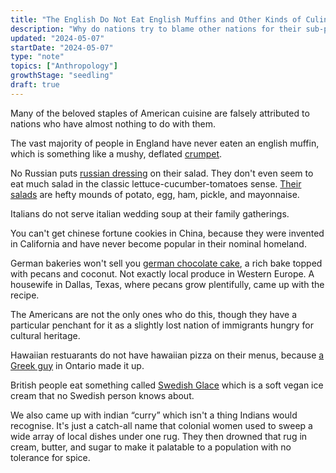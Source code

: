 ```yaml
---
title: "The English Do Not Eat English Muffins and Other Kinds of Culinary Drift"
description: "Why do nations try to blame other nations for their sub-par culinary inventions?"
updated: "2024-05-07"
startDate: "2024-05-07"
type: "note"
topics: ["Anthropology"]
growthStage: "seedling"
draft: true
---
```



<IntroParagraph>

Many of the beloved staples of American cuisine are falsely attributed to nations who have almost nothing to do with them.

</IntroParagraph>

The vast majority of people in England have never eaten an english muffin, which is something like a mushy, deflated [crumpet](https://en.wikipedia.org/wiki/Crumpet).

No Russian puts [russian dressing](https://en.wikipedia.org/wiki/Russian_dressing) on their salad. They don't even seem to eat much salad in the classic lettuce-cucumber-tomatoes sense. [Their salads](https://en.wikipedia.org/wiki/Olivier_salad) are hefty mounds of potato, egg, ham, pickle, and mayonnaise.

Italians do not serve italian wedding soup at their family gatherings.

You can't get chinese fortune cookies in China, because they were invented in California and have never become popular in their nominal homeland.

German bakeries won't sell you [german chocolate cake](https://en.wikipedia.org/wiki/German_chocolate_cake), a rich bake topped with pecans and coconut. Not exactly local produce in Western Europe. A housewife in Dallas, Texas, where pecans grow plentifully, came up with the recipe.

The Americans are not the only ones who do this, though they have a particular penchant for it as a slightly lost nation of immigrants hungry for cultural heritage.

Hawaiian restuarants do not have hawaiian pizza on their menus, because [a Greek guy](https://en.wikipedia.org/wiki/Sam_Panopoulos) in Ontario made it up.

British people eat something called [Swedish Glace](https://www.tesco.com/groceries/en-GB/products/295228677) which is a soft vegan ice cream that no Swedish person knows about.

We also came up with indian “curry” which isn't a thing Indians would recognise. It's just a catch-all name that colonial women used to sweep a wide array of local dishes under one rug. They then drowned that rug in cream, butter, and sugar to make it palatable to a population with no tolerance for spice.
